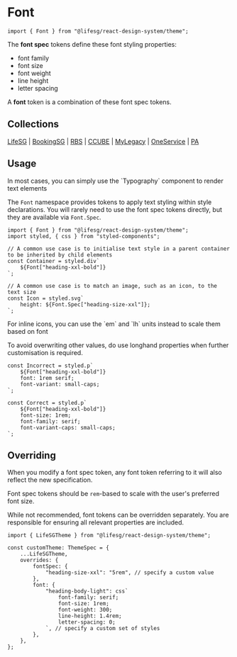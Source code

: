 
<Meta title="Foundations/Font/Introduction" />

# Font

```tsx
import { Font } from "@lifesg/react-design-system/theme";
```

The **font spec** tokens define these font styling properties:

-   font family
-   font size
-   font weight
-   line height
-   letter spacing

A **font** token is a combination of these font spec tokens.

## Collections

[LifeSG](/docs/foundations-font-lifesg--docs) |
[BookingSG](/docs/foundations-font-bookingsg--docs) |
[RBS](/docs/foundations-font-rbs--docs) |
[CCUBE](/docs/foundations-font-ccube--docs) |
[MyLegacy](/docs/foundations-font-mylegacy--docs) |
[OneService](/docs/foundations-font-oneservice--docs) |
[PA](/docs/foundations-font-pa--docs)

## Usage

<DocInfo storybookPath="/docs/core-typography--docs">
    In most cases, you can simply use the `Typography` component to render text
    elements
</DocInfo>

The `Font` namespace provides tokens to apply text styling within style
declarations. You will rarely need to use the font spec tokens directly, but
they are available via `Font.Spec`.

```tsx
import { Font } from "@lifesg/react-design-system/theme";
import styled, { css } from "styled-components";

// A common use case is to initialise text style in a parent container to be inherited by child elements
const Container = styled.div`
    ${Font["heading-xxl-bold"]}
`;

// A common use case is to match an image, such as an icon, to the text size
const Icon = styled.svg`
    height: ${Font.Spec["heading-size-xxl"]};
`;
```

<DocNote>
    For inline icons, you can use the `em` and `lh` units instead to scale them
    based on font
</DocNote>

To avoid overwriting other values, do use longhand properties when further
customisation is required.

```tsx
const Incorrect = styled.p`
    ${Font["heading-xxl-bold"]}
    font: 1rem serif;
    font-variant: small-caps;
`;

const Correct = styled.p`
    ${Font["heading-xxl-bold"]}
    font-size: 1rem;
    font-family: serif;
    font-variant-caps: small-caps;
`;
```

## Overriding

When you modify a font spec token, any font token referring to it will also
reflect the new specification.

Font spec tokens should be `rem`-based to scale with the user's preferred font size.

While not recommended, font tokens can be overridden separately. You are
responsible for ensuring all relevant properties are included.

```tsx
import { LifeSGTheme } from "@lifesg/react-design-system/theme";

const customTheme: ThemeSpec = {
    ...LifeSGTheme,
    overrides: {
        fontSpec: {
            "heading-size-xxl": "5rem", // specify a custom value
        },
        font: {
            "heading-body-light": css`
                font-family: serif;
                font-size: 1rem;
                font-weight: 300;
                line-height: 1.4rem;
                letter-spacing: 0;
            `, // specify a custom set of styles
        },
    },
};
```
